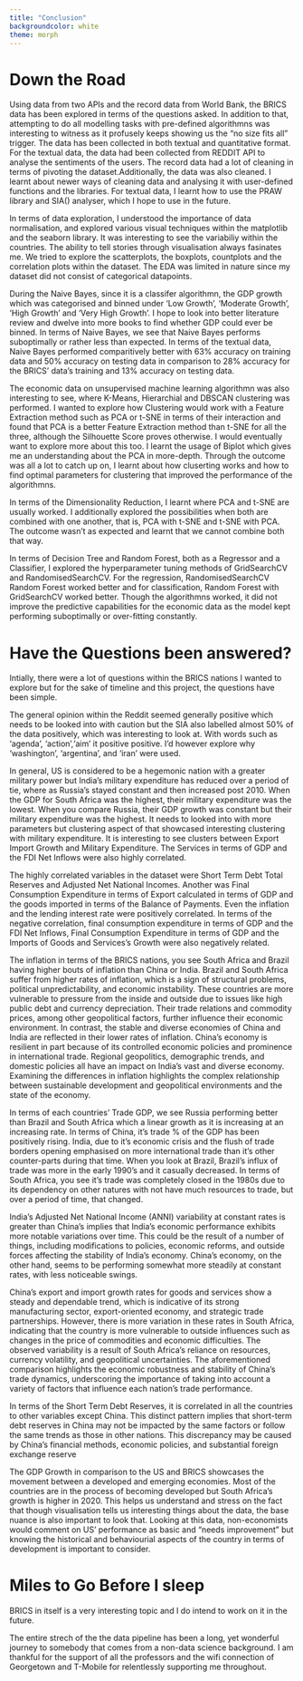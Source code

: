 ```yaml
---
title: "Conclusion"
backgroundcolor: white
theme: morph
---
```



# Down the Road 

Using data from two APIs and the record data from World Bank, the BRICS data has been explored in terms of the questions asked. In addition to that, attempting to do all modelling tasks with pre-defined algorithmns was interesting to witness as it profusely keeps showing us the "no size fits all" trigger. The data has been collected in both textual and quantitative format. For the textual data, the data had been collected from REDDIT API to analyse the sentiments of the users. The record data had a lot of cleaning in terms of pivoting the dataset.Additionally, the data was also cleaned. I learnt about newer ways of cleaning data and analysing it with user-defined functions and the libraries. For textual data, I learnt how to use the PRAW library and SIA() analyser, which I hope to use in the future. 

In terms of data exploration, I understood the importance of data normalisation, and explored various visual techniques within the matplotlib and the seaborn library. It was interesting to see the variabiliy within the countries. The ability to tell stories through visualisation always fasinates me. We tried to explore the scatterplots, the boxplots, countplots and the correlation plots within the dataset. The EDA was limited in nature since my dataset did not consist of categorical datapoints.

During the Naive Bayes, since it is a classifer algorithmn, the GDP growth which was categorised and binned under 'Low Growth', 'Moderate Growth', 'High Growth' and 'Very High Growth'. I hope to look into better literature review and dwelve into more books to find whether GDP could ever be binned. In terms of Naive Bayes, we see that Naive Bayes performs suboptimally or rather less than expected. In terms of the textual data, Naive Bayes performed comparitively better with 63% accuracy on training data and 50% accuracy on testing data in comparison to 28% accuracy for the BRICS' data's training and 13% accuracy on testing data. 

The economic data on unsupervised machine learning algorithmn was also interesting to see, where K-Means, Hierarchial and DBSCAN clustering was performed. I wanted to explore how Clustering would work with a Feature Extraction method such as PCA or t-SNE in terms of their interaction and found that PCA is a better Feature Extraction method than t-SNE for all the three, although the Silhouette Score proves otherwise. I would eventually want to explore more about this too. I learnt the usage of Biplot which gives me an understanding about the PCA in more-depth. Through the outcome was all a lot to catch up on, I learnt about how cluserting works and how to find optimal parameters for clustering that improved the performance of the algorithmns. 

In terms of the Dimensionality Reduction, I learnt where PCA and t-SNE are usually worked. I additionally explored the possibilities when both are combined with one another, that is, PCA with t-SNE and t-SNE with PCA. The outcome wasn't as expected and learnt that we cannot combine both that way.

In terms of Decision Tree and Random Forest, both as a Regressor and a Classifier, I explored the hyperparameter tuning methods of GridSearchCV and RandomisedSearchCV. For the regression, RandomisedSearchCV Random Forest worked better and for classification, Random Forest with GridSearchCV worked better. Though the algorithmns worked, it did not improve the predictive capabilities for the economic data as the model kept performing suboptimally or over-fitting constantly. 

# Have the Questions been answered? 

Intially, there were a lot of questions within the BRICS nations I wanted to explore but for the sake of timeline and this project, the questions have been simple. 

The general opinion within the Reddit seemed generally positive which needs to be looked into with caution but the SIA also labelled almost 50% of the data positively, which was interesting to look at. With words such as 'agenda', 'action','aim' it positive positive. I'd however explore why 'washington', 'argentina', and 'iran' were used.

In general, US is considered to be a hegemonic nation with a greater military power but India's military expenditure has reduced over a period of tie, where as Russia's stayed constant and then increased post 2010. When the GDP for South Africa was the highest, their military expenditure was the lowest. When you compare Russia, their GDP growth was constant but their military expenditure was the highest. It needs to looked into with more parameters but clustering aspect of that showcased interesting clustering with military expenditure. It is interesting to see clusters between Export Import Growth and Military Expenditure. The Services in terms of GDP and the FDI Net Inflows were also highly correlated.

The highly correlated variables in the dataset were Short Term Debt Total Reserves and Adjusted Net National Incomes. Another was Final Consumption Expenditure in terms of Export calculated in terms of GDP and the goods imported in terms of the Balance of Payments. Even the inflation and the lending interest rate were positively correlated. In terms of the negative correlation, final consumption expenditure in terms of GDP and the FDI Net Inflows, Final Consumption Expenditure in terms of GDP and the Imports of Goods and Services's Growth were also negatively related.


The inflation in terms of the BRICS nations, you see South Africa and Brazil having higher bouts of inflation than China or India. Brazil and South Africa suffer from higher rates of inflation, which is a sign of structural problems, political unpredictability, and economic instability. These countries are more vulnerable to pressure from the inside and outside due to issues like high public debt and currency depreciation. Their trade relations and commodity prices, among other geopolitical factors, further influence their economic environment. In contrast, the stable and diverse economies of China and India are reflected in their lower rates of inflation. China's economy is resilient in part because of its controlled economic policies and prominence in international trade. Regional geopolitics, demographic trends, and domestic policies all have an impact on India's vast and diverse economy. Examining the differences in inflation highlights the complex relationship between sustainable development and geopolitical environments and the state of the economy. 

In terms of each countries' Trade GDP, we see Russia performing better than Brazil and South Africa which a linear growth as it is increasing at an increasing rate. In terms of China, it's trade % of the GDP has been positively rising. India, due to it's economic crisis and the flush of trade borders opening emphasised on more international trade than it's other counter-parts during that time. When you look at Brazil, Brazil's influx of trade was more in the early 1990's and it casually decreased. In terms of South Africa, you see it's trade was completely closed in the 1980s due to its dependency on other natures with not have much resources to trade, but over a period of time, that changed.

India's Adjusted Net National Income (ANNI) variability at constant rates is greater than China's implies that India's economic performance exhibits more notable variations over time. This could be the result of a number of things, including modifications to policies, economic reforms, and outside forces affecting the stability of India's economy. China's economy, on the other hand, seems to be performing somewhat more steadily at constant rates, with less noticeable swings.

China's export and import growth rates for goods and services show a steady and dependable trend, which is indicative of its strong manufacturing sector, export-oriented economy, and strategic trade partnerships. However, there is more variation in these rates in South Africa, indicating that the country is more vulnerable to outside influences such as changes in the price of commodities and economic difficulties. The observed variability is a result of South Africa's reliance on resources, currency volatility, and geopolitical uncertainties. The aforementioned comparison highlights the economic robustness and stability of China's trade dynamics, underscoring the importance of taking into account a variety of factors that influence each nation's trade performance.

In terms of the Short Term Debt Reserves, it is correlated in all the countries to other variables except China. This distinct pattern implies that short-term debt reserves in China may not be impacted by the same factors or follow the same trends as those in other nations. This discrepancy may be caused by China's financial methods, economic policies, and substantial foreign exchange reserve

The GDP Growth in comparison to the US and BRICS showcases the movement between a developed and emerging economies. Most of the countries are in the process of becoming developed but South Africa's growth is higher in 2020. This helps us understand and stress on the fact that though visualisation tells us interesting things about the data, the base nuance is also important to look that. Looking at this data, non-economists would comment on US' performance as basic and "needs improvement" but knowing the historical and behaviourial aspects of the country in terms of development is important to consider.


# Miles to Go Before I sleep

BRICS in itself is a very interesting topic and I do intend to work on it in the future. 

The entire strech of the the data pipeline has been a long, yet wonderful journey to somebody that comes from a non-data science background. I am thankful for the support of all the professors and the wifi connection of Georgetown and T-Mobile for relentlessly supporting me throughout. 
